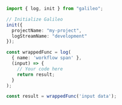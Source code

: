 ```typescript TypeScript
import { log, init } from "galileo";

// Initialize Galileo
init({
  projectName: "my-project",
  logStreamName: "development"
});

const wrappedFunc = log(
  { name: 'workflow span' }, 
  (input) => {
    // Your code here
    return result;
  }
);

const result = wrappedFunc('input data'); 
```